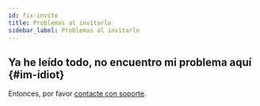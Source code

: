 ```yaml
---
id: fix-invite
title: Problemas al invitarlo
sidebar_label: Problemas al invitarlo
---
```


## Ya he leído todo, no encuentro mi problema aquí {#im-idiot}
Entonces, por favor [contacte con soporte](troubleshooting/support.mdx).